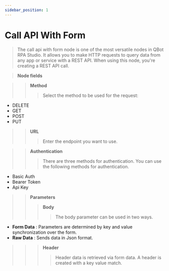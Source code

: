 ```yaml
---
sidebar_position: 1
---
```


# Call API With Form

>The call api with form node is one of the most versatile nodes in QBot RPA Studio. It allows you to make HTTP requests to query data from any app or service with a REST API.
When using this node, you're creating a REST API call.

>**Node fields**

>>**Method**
>>>Select the method to be used for the request: 
  -	DELETE
  -	GET
  -	POST
  -	PUT
 
>>**URL**
>>>Enter the endpoint you want to use.

>>**Authentication**
>>>There are three methods for authentication. You can use the following methods for authentication.
  - Basic Auth
  - Bearer Token
  - Api Key

>>**Parameters**
>>>**Body**
>>>>The body parameter can be used in two ways.
  - **Form Data** : Parameters are determined by key and value synchronization over the form.
  - **Raw Data** : Sends data in Json format.
  
>>>**Header**
>>>>Header data is retrieved via form data. A header is created with a key value match.